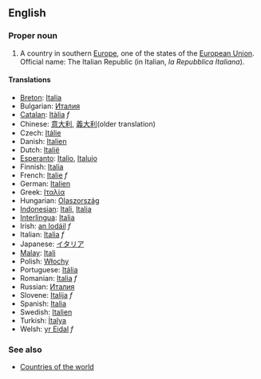 ==English==
===Proper noun===
# A country in southern [[Europe]], one of the states of the [[European Union]]. Official name: The Italian Republic (in Italian, ''la Repubblica Italiana'').

====Translations====
*[[Breton]]: [[Italia]]
*Bulgarian: [[Италия]]
*[[Catalan]]: [[Itàlia]] ''f''
*Chinese: [[意大利]], [[義大利]](older translation)
*Czech: [[Itálie]]
*Danish: [[Italien]]
*Dutch: [[Italië]]
*[[Esperanto]]: [[Italio]], [[Italujo]]
*Finnish: [[Italia]]
*French: [[Italie]] ''f''
*German: [[Italien]]
*Greek: [[Ιταλία]]
*Hungarian: [[Olaszország]]
*[[Indonesian]]: [[Itali]], [[Italia]]
*[[Interlingua]]: [[Italia]]
*Irish: [[an Iodáil]] ''f''
*Italian: [[Italia]] ''f''
*Japanese: [[イタリア]]
*[[Malay]]: [[Itali]]
*Polish: [[Włochy]]
*Portuguese: [[Itália]]
*Romanian: [[Italia]] ''f''
*Russian: [[Италия]]
*Slovene: [[Italija]] ''f''
*Spanish: [[Italia]]
*Swedish: [[Italien]]
*Turkish: [[İtalya]]
*Welsh: [[yr Eidal]] ''f''

===See also===
*[[Countries of the world]]